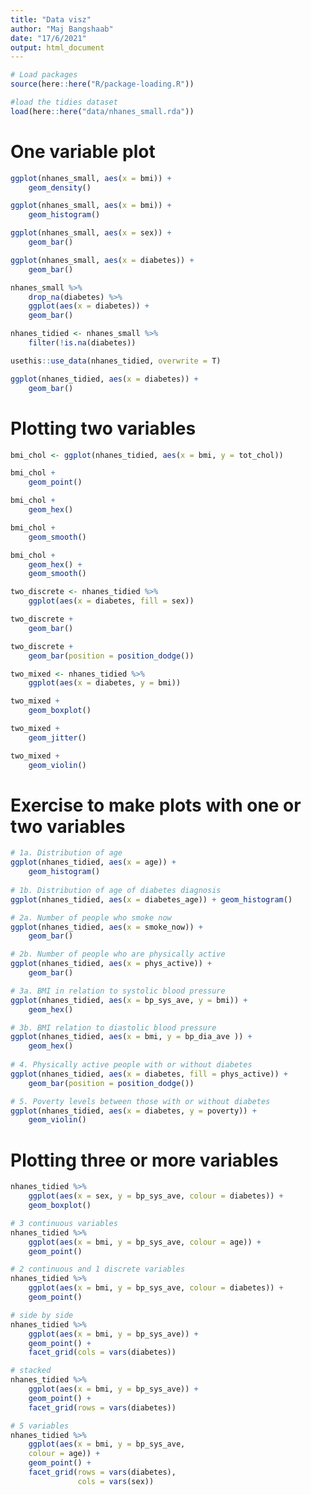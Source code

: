 ```yaml
---
title: "Data visz"
author: "Maj Bangshaab"
date: "17/6/2021"
output: html_document
---
```

```r
# Load packages
source(here::here("R/package-loading.R"))

#load the tidies dataset
load(here::here("data/nhanes_small.rda"))
```


# One variable plot
```r
ggplot(nhanes_small, aes(x = bmi)) +
    geom_density()

ggplot(nhanes_small, aes(x = bmi)) + 
    geom_histogram()

```
```r
ggplot(nhanes_small, aes(x = sex)) + 
    geom_bar()

ggplot(nhanes_small, aes(x = diabetes)) + 
    geom_bar()

nhanes_small %>% 
    drop_na(diabetes) %>% 
    ggplot(aes(x = diabetes)) +
    geom_bar()
```

```r
nhanes_tidied <- nhanes_small %>% 
    filter(!is.na(diabetes))

usethis::use_data(nhanes_tidied, overwrite = T)

ggplot(nhanes_tidied, aes(x = diabetes)) +
    geom_bar()
```

# Plotting two variables
```r
bmi_chol <- ggplot(nhanes_tidied, aes(x = bmi, y = tot_chol))

bmi_chol +
    geom_point()

bmi_chol +
    geom_hex()

bmi_chol +
    geom_smooth()

bmi_chol +
    geom_hex() +
    geom_smooth()
```

```r
two_discrete <- nhanes_tidied %>% 
    ggplot(aes(x = diabetes, fill = sex))

two_discrete +
    geom_bar()

two_discrete +
    geom_bar(position = position_dodge())
```

```r
two_mixed <- nhanes_tidied %>% 
    ggplot(aes(x = diabetes, y = bmi))

two_mixed +
    geom_boxplot()

two_mixed +
    geom_jitter()

two_mixed +
    geom_violin()
```

# Exercise to make plots with one or two variables

```r

# 1a. Distribution of age
ggplot(nhanes_tidied, aes(x = age)) +
    geom_histogram()
    
# 1b. Distribution of age of diabetes diagnosis
ggplot(nhanes_tidied, aes(x = diabetes_age)) + geom_histogram()

# 2a. Number of people who smoke now
ggplot(nhanes_tidied, aes(x = smoke_now)) +
    geom_bar()

# 2b. Number of people who are physically active
ggplot(nhanes_tidied, aes(x = phys_active)) +
    geom_bar()

# 3a. BMI in relation to systolic blood pressure
ggplot(nhanes_tidied, aes(x = bp_sys_ave, y = bmi)) +
    geom_hex()

# 3b. BMI relation to diastolic blood pressure
ggplot(nhanes_tidied, aes(x = bmi, y = bp_dia_ave )) +
    geom_hex()
    
# 4. Physically active people with or without diabetes
ggplot(nhanes_tidied, aes(x = diabetes, fill = phys_active)) +
    geom_bar(position = position_dodge())

# 5. Poverty levels between those with or without diabetes
ggplot(nhanes_tidied, aes(x = diabetes, y = poverty)) +
    geom_violin()
```

# Plotting three or more variables


```r
nhanes_tidied %>% 
    ggplot(aes(x = sex, y = bp_sys_ave, colour = diabetes)) +
    geom_boxplot()

# 3 continuous variables
nhanes_tidied %>% 
    ggplot(aes(x = bmi, y = bp_sys_ave, colour = age)) +
    geom_point()

# 2 continuous and 1 discrete variables
nhanes_tidied %>% 
    ggplot(aes(x = bmi, y = bp_sys_ave, colour = diabetes)) +
    geom_point()


```

```r
# side by side
nhanes_tidied %>% 
    ggplot(aes(x = bmi, y = bp_sys_ave)) + 
    geom_point() +
    facet_grid(cols = vars(diabetes))

# stacked
nhanes_tidied %>% 
    ggplot(aes(x = bmi, y = bp_sys_ave)) + 
    geom_point() +
    facet_grid(rows = vars(diabetes))

# 5 variables
nhanes_tidied %>% 
    ggplot(aes(x = bmi, y = bp_sys_ave, 
    colour = age)) +
    geom_point() +
    facet_grid(rows = vars(diabetes), 
               cols = vars(sex))
```

